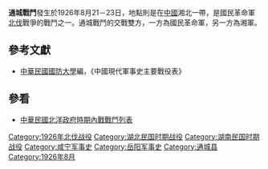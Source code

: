 {{Infobox Military Conflict|
campaign=|
image=|
caption=|
conflict=通城戰鬥|
date=1926年8月21日－23日|
place=[[中國|中國]]湘北|
result=國軍第四軍追擊，並於23日佔領湘北通城|
combatant1=國民革命軍四軍及十師|
combatant2=湘軍| 
commander1=[[陳可鈺|陳可鈺]]、[[陳銘樞|陳銘樞]]、[[張發奎|張發奎]]|
commander2=[[王獻臣|王獻臣]]|
strength1=|
strength2=|
casualties1=|
casualties2=|
}}
'''通城戰鬥'''發生於1926年8月21－23日，地點則是在[[中國|中國]]湘北一帶，是國民革命軍[[國民革命軍北伐|北伐]]戰爭的戰鬥之一。通城戰鬥的交戰雙方，一方為國民革命軍，另一方為湘軍。
==參考文獻==
*[[中華民國|中華民國]][[國防大學_(臺灣)|國防大學]]編，《中國現代軍事史主要戰役表》
==參看==
*[[中華民國北洋政府時期內戰戰鬥列表|中華民國北洋政府時期內戰戰鬥列表]]

[[Category:1926年北伐战役|Category:1926年北伐战役]]
[[Category:湖北民国时期战役|Category:湖北民国时期战役]]
[[Category:湖南民国时期战役|Category:湖南民国时期战役]]
[[Category:咸宁军事史|Category:咸宁军事史]]
[[Category:岳阳军事史|Category:岳阳军事史]]
[[Category:通城县|Category:通城县]]
[[Category:1926年8月|Category:1926年8月]]